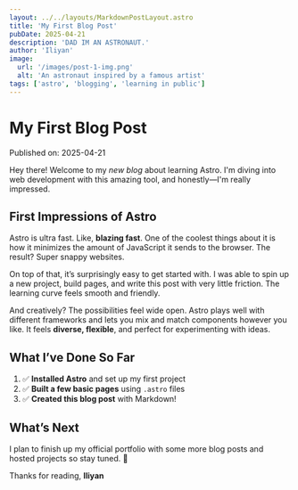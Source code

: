 ```yaml
---
layout: ../../layouts/MarkdownPostLayout.astro
title: 'My First Blog Post'
pubDate: 2025-04-21
description: 'DAD IM AN ASTRONAUT.'
author: 'Iliyan'
image:
  url: '/images/post-1-img.png'
  alt: 'An astronaut inspired by a famous artist'
tags: ['astro', 'blogging', 'learning in public']
---
```


# My First Blog Post

Published on: 2025-04-21

Hey there! Welcome to my _new blog_ about learning Astro. I'm diving into web development with this amazing tool, and honestly—I'm really impressed.

## First Impressions of Astro

Astro is ultra fast. Like, **blazing fast**. One of the coolest things about it is how it minimizes the amount of JavaScript it sends to the browser. The result? Super snappy websites.

On top of that, it’s surprisingly easy to get started with. I was able to spin up a new project, build pages, and write this post with very little friction. The learning curve feels smooth and friendly.

And creatively? The possibilities feel wide open. Astro plays well with different frameworks and lets you mix and match components however you like. It feels **diverse, flexible**, and perfect for experimenting with ideas.

## What I’ve Done So Far

1. ✅ **Installed Astro** and set up my first project
2. ✅ **Built a few basic pages** using `.astro` files
3. ✅ **Created this blog post** with Markdown!

## What’s Next

I plan to finish up my official portfolio with some more blog posts and hosted projects so stay tuned. 🫡

Thanks for reading,
**Iliyan**
